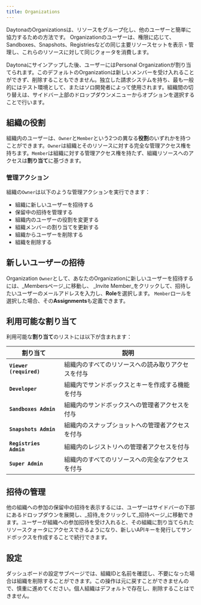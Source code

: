 ```yaml
---
title: Organizations
---
```



DaytonaのOrganizationsは、リソースをグループ化し、他のユーザーと簡単に協力するための方法です。
Organizationのユーザーは、権限に応じて、Sandboxes、Snapshots、Registriesなどの同じ主要リソースセットを表示・管理し、これらのリソースに対して同じクォータを消費します。

Daytonaにサインアップした後、ユーザーにはPersonal Organizationが割り当てられます。このデフォルトのOrganizationは新しいメンバーを受け入れることができず、削除することもできません。独立した請求システムを持ち、最も一般的にはテスト環境として、またはソロ開発者によって使用されます。組織間の切り替えは、サイドバー上部のドロップダウンメニューからオプションを選択することで行います。

## 組織の役割

組織内のユーザーは、`Owner`と`Member`という2つの異なる**役割**のいずれかを持つことができます。`Owner`は組織とそのリソースに対する完全な管理アクセス権を持ちます。`Member`は組織に対する管理アクセス権を持たず、組織リソースへのアクセスは**割り当て**に基づきます。

### 管理アクション

組織の`Owner`は以下のような管理アクションを実行できます：

- 組織に新しいユーザーを招待する
- 保留中の招待を管理する
- 組織内のユーザーの役割を変更する
- 組織メンバーの割り当てを更新する
- 組織からユーザーを削除する
- 組織を削除する

## 新しいユーザーの招待

Organization `Owner`として、あなたのOrganizationに新しいユーザーを招待するには、_Membersページ_に移動し、
_Invite Member_をクリックして、招待したいユーザーのメールアドレスを入力し、**Role**を選択します。
`Member`ロールを選択した場合、その**Assignments**も定義できます。

## 利用可能な割り当て

利用可能な**割り当て**のリストには以下が含まれます：

| 割り当て                    | 説明                                                         |
| ----------------------- | ------------------------------------------------------------------- |
| **`Viewer (required)`** | 組織内のすべてのリソースへの読み取りアクセスを付与             |
| **`Developer`**         | 組織内でサンドボックスとキーを作成する機能を付与 |
| **`Sandboxes Admin`**   | 組織内のサンドボックスへの管理者アクセスを付与                |
| **`Snapshots Admin`**   | 組織内のスナップショットへの管理者アクセスを付与                |
| **`Registries Admin`**  | 組織内のレジストリへの管理者アクセスを付与               |
| **`Super Admin`**       | 組織内のすべてのリソースへの完全なアクセスを付与             |

## 招待の管理

他の組織への参加の保留中の招待を表示するには、ユーザーはサイドバーの下部にあるドロップダウンを展開し、_招待_をクリックして_招待ページ_に移動できます。ユーザーが組織への参加招待を受け入れると、その組織に割り当てられたリソースクォータにアクセスできるようになり、新しいAPIキーを発行してサンドボックスを作成することで続行できます。

## 設定

ダッシュボードの設定サブページでは、組織IDと名前を確認し、不要になった場合は組織を削除することができます。この操作は元に戻すことができませんので、慎重に進めてください。個人組織はデフォルトで存在し、削除することはできません。
